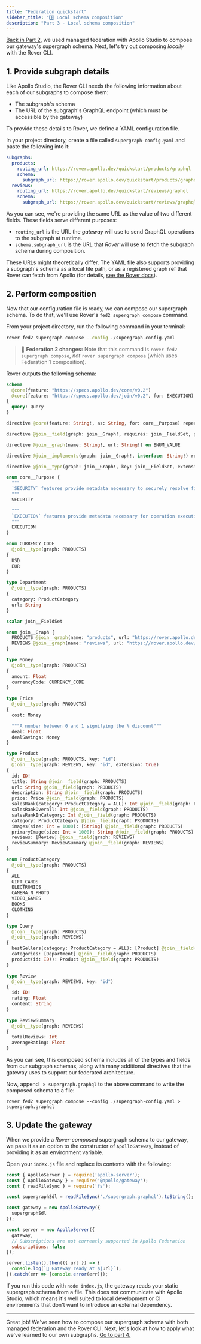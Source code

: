 ```yaml
---
title: "Federation quickstart"
sidebar_title: "3️⃣ Local schema composition"
description: "Part 3 - Local schema composition"
---
```



[Back in Part 2](./studio-composition/), we used managed federation with Apollo Studio to compose our gateway's supergraph schema. Next, let's try out composing _locally_ with the Rover CLI.

## 1. Provide subgraph details

Like Apollo Studio, the Rover CLI needs the following information about each of our subgraphs to compose them:

* The subgraph's schema
* The URL of the subgraph's GraphQL endpoint (which must be accessible by the gateway)

To provide these details to Rover, we define a YAML configuration file.

In your project directory, create a file called `supergraph-config.yaml` and paste the following into it:

```yaml:title=supergraph-config.yaml
subgraphs:
  products:
    routing_url: https://rover.apollo.dev/quickstart/products/graphql
    schema:
      subgraph_url: https://rover.apollo.dev/quickstart/products/graphql
  reviews:
    routing_url: https://rover.apollo.dev/quickstart/reviews/graphql
    schema:
      subgraph_url: https://rover.apollo.dev/quickstart/reviews/graphql
```

As you can see, we're providing the same URL as the value of two different fields. These fields serve different purposes:

* `routing_url` is the URL the _gateway_ will use to send GraphQL operations to the subgraph at runtime.
* `schema.subgraph_url` is the URL that _Rover_ will use to fetch the subgraph schema during composition.

These URLs might theoretically differ. The YAML file also supports providing a subgraph's schema as a local file path, or as a registered graph ref that Rover can fetch from Apollo (for details, [see the Rover docs](https://www.apollographql.com/docs/rover/supergraphs/#composing-a-supergraph-schema)).

## 2. Perform composition

Now that our configuration file is ready, we can compose our supergraph schema. To do that, we'll use Rover's `fed2 supergraph compose` command.

From your project directory, run the following command in your terminal:

```bash
rover fed2 supergraph compose --config ./supergraph-config.yaml
```

> 📣 **Federation 2 changes:** Note that this command is `rover fed2 supergraph compose`, _not_ `rover supergraph compose` (which uses Federation 1 composition).

Rover outputs the following schema:

<ExpansionPanel title="Click to expand">

```graphql
schema
  @core(feature: "https://specs.apollo.dev/core/v0.2")
  @core(feature: "https://specs.apollo.dev/join/v0.2", for: EXECUTION)
{
  query: Query
}

directive @core(feature: String!, as: String, for: core__Purpose) repeatable on SCHEMA

directive @join__field(graph: join__Graph!, requires: join__FieldSet, provides: join__FieldSet, type: String, external: Boolean) repeatable on FIELD_DEFINITION | INPUT_FIELD_DEFINITION

directive @join__graph(name: String!, url: String!) on ENUM_VALUE

directive @join__implements(graph: join__Graph!, interface: String!) repeatable on OBJECT | INTERFACE

directive @join__type(graph: join__Graph!, key: join__FieldSet, extension: Boolean! = false) repeatable on OBJECT | INTERFACE | UNION | ENUM | INPUT_OBJECT | SCALAR

enum core__Purpose {
  """
  `SECURITY` features provide metadata necessary to securely resolve fields.
  """
  SECURITY

  """
  `EXECUTION` features provide metadata necessary for operation execution.
  """
  EXECUTION
}

enum CURRENCY_CODE
  @join__type(graph: PRODUCTS)
{
  USD
  EUR
}

type Department
  @join__type(graph: PRODUCTS)
{
  category: ProductCategory
  url: String
}

scalar join__FieldSet

enum join__Graph {
  PRODUCTS @join__graph(name: "products", url: "https://rover.apollo.dev/quickstart/products/graphql")
  REVIEWS @join__graph(name: "reviews", url: "https://rover.apollo.dev/quickstart/reviews/graphql")
}

type Money
  @join__type(graph: PRODUCTS)
{
  amount: Float
  currencyCode: CURRENCY_CODE
}

type Price
  @join__type(graph: PRODUCTS)
{
  cost: Money

  """A number between 0 and 1 signifying the % discount"""
  deal: Float
  dealSavings: Money
}

type Product
  @join__type(graph: PRODUCTS, key: "id")
  @join__type(graph: REVIEWS, key: "id", extension: true)
{
  id: ID!
  title: String @join__field(graph: PRODUCTS)
  url: String @join__field(graph: PRODUCTS)
  description: String @join__field(graph: PRODUCTS)
  price: Price @join__field(graph: PRODUCTS)
  salesRank(category: ProductCategory = ALL): Int @join__field(graph: PRODUCTS)
  salesRankOverall: Int @join__field(graph: PRODUCTS)
  salesRankInCategory: Int @join__field(graph: PRODUCTS)
  category: ProductCategory @join__field(graph: PRODUCTS)
  images(size: Int = 1000): [String] @join__field(graph: PRODUCTS)
  primaryImage(size: Int = 1000): String @join__field(graph: PRODUCTS)
  reviews: [Review] @join__field(graph: REVIEWS)
  reviewSummary: ReviewSummary @join__field(graph: REVIEWS)
}

enum ProductCategory
  @join__type(graph: PRODUCTS)
{
  ALL
  GIFT_CARDS
  ELECTRONICS
  CAMERA_N_PHOTO
  VIDEO_GAMES
  BOOKS
  CLOTHING
}

type Query
  @join__type(graph: PRODUCTS)
  @join__type(graph: REVIEWS)
{
  bestSellers(category: ProductCategory = ALL): [Product] @join__field(graph: PRODUCTS)
  categories: [Department] @join__field(graph: PRODUCTS)
  product(id: ID!): Product @join__field(graph: PRODUCTS)
}

type Review
  @join__type(graph: REVIEWS, key: "id")
{
  id: ID!
  rating: Float
  content: String
}

type ReviewSummary
  @join__type(graph: REVIEWS)
{
  totalReviews: Int
  averageRating: Float
}
```

</ExpansionPanel>

As you can see, this composed schema includes all of the types and fields from our subgraph schemas, along with many additional directives that the gateway uses to support our federated architecture.

Now, append ` > supergraph.graphql` to the above command to write the composed schema to a file:

```shell
rover fed2 supergraph compose --config ./supergraph-config.yaml > supergraph.graphql
```

## 3. Update the gateway

When we provide a _Rover-composed_ supergraph schema to our gateway, we pass it as an option to the constructor of `ApolloGateway`, instead of providing it as an environment variable.

Open your `index.js` file and replace its contents with the following:

```js:title=index.js
const { ApolloServer } = require('apollo-server');
const { ApolloGateway } = require('@apollo/gateway');
const { readFileSync } = require('fs');

const supergraphSdl = readFileSync('./supergraph.graphql').toString();

const gateway = new ApolloGateway({
  supergraphSdl
});

const server = new ApolloServer({
  gateway,
  // Subscriptions are not currently supported in Apollo Federation
  subscriptions: false
});

server.listen().then(({ url }) => {
  console.log(`🚀 Gateway ready at ${url}`);
}).catch(err => {console.error(err)});
```

If you run this code with `node index.js`, the gateway reads your static supergraph schema from a file. This does _not_ communicate with Apollo Studio, which means it's well suited to local development or CI environments that don't want to introduce an external dependency.

---

Great job! We've seen how to compose our supergraph schema with both managed federation and the Rover CLI. Next, let's look at how to apply what we've learned to our own subgraphs. [Go to part 4.](./local-subgraphs/)
